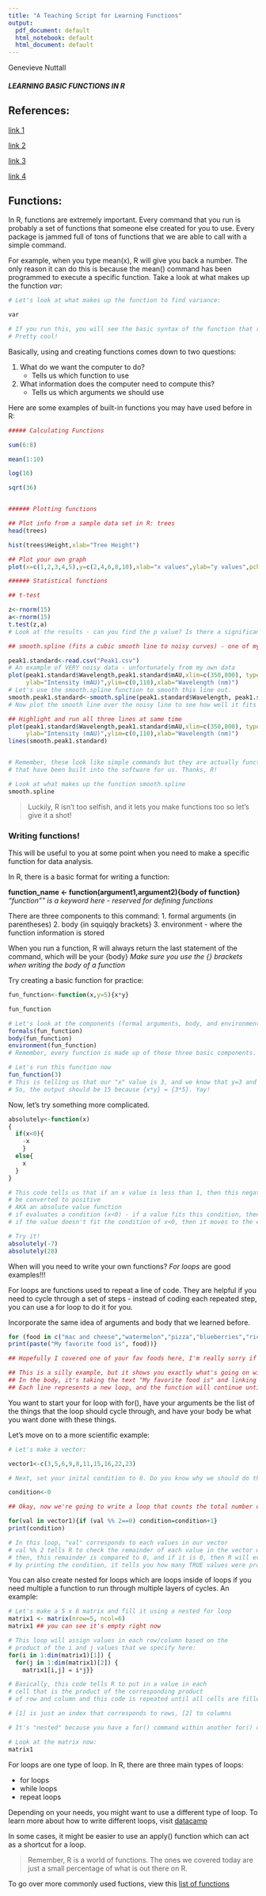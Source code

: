 ```yaml
---
title: "A Teaching Script for Learning Functions"
output:
  pdf_document: default
  html_notebook: default
  html_document: default
---
```

Genevieve Nuttall


##### LEARNING BASIC FUNCTIONS IN R

## **References:**

[link 1](http://mosaic-web.org/go/Master-Starting.pdf)

[link 2](https://campus.datacamp.com/courses/writing-functions-in-r/a-quick-refresher?ex=1)

[link 3](https://www.datacamp.com/community/tutorials/tutorial-on-loops-in-r#gs.5WuQQ7c)

[link 4](https://www.r-bloggers.com/how-to-write-the-first-for-loop-in-r/)

## Functions:

In R, functions are extremely important. Every command that you run is probably a set of functions that someone else created for you to use. Every package is jammed full of tons of functions that we are able to call with a simple command. 

For example, when you type mean(x), R will give you back a number. The only reason it can do this is because the mean() command has been programmed to execute a specific function. 
Take a look at what makes up the function *var*:

```r

# Let's look at what makes up the function to find variance:

var

# If you run this, you will see the basic syntax of the function that runs when you run the var() command, where the function is stored, and what it is named as ("var" in this case). 
# Pretty cool!

```

Basically, using and creating functions comes down to two questions: 

1. What do we want the computer to do? 
      * Tells us which function to use
      
2. What information does the  computer need to compute this? 
      * Tells us which arguments we should use


 Here are some examples of built-in functions you may have used before in R:
```r
##### Calculating Functions

sum(6:8)

mean(1:10)

log(16)

sqrt(36)


###### Plotting functions

## Plot info from a sample data set in R: trees
head(trees)

hist(trees$Height,xlab="Tree Height")

## Plot your own graph
plot(x=c(1,2,3,4,5),y=c(2,4,6,8,10),xlab="x values",ylab="y values",pch=8)

###### Statistical functions

## t-test

z<-rnorm(15)
a<-rnorm(15)
t.test(z,a)
# Look at the results - can you find the p value? Is there a significant difference?

## smooth.spline (fits a cubic smooth line to noisy curves) - one of my favorites!

peak1.standard<-read.csv("Peak1.csv")
# An example of VERY noisy data - unfortunately from my own data 
plot(peak1.standard$Wavelength,peak1.standard$mAU,xlim=c(350,800), type="l", pch=1,cex=0.6,las=TRUE, 
     ylab="Intensity (mAU)",ylim=c(0,110),xlab="Wavelength (nm)")
# Let's use the smooth.spline function to smooth this line out.
smooth.peak1.standard<-smooth.spline(peak1.standard$Wavelength, peak1.standard$mAU)
# Now plot the smooth line over the noisy line to see how well it fits

## Highlight and run all three lines at same time
plot(peak1.standard$Wavelength,peak1.standard$mAU,xlim=c(350,800), type="l", pch=1,cex=0.6,las=TRUE, 
     ylab="Intensity (mAU)",ylim=c(0,110),xlab="Wavelength (nm)")
lines(smooth.peak1.standard)


# Remember, these look like simple commands but they are actually functions 
# that have been built into the software for us. Thanks, R! 

# Look at what makes up the function smooth.spline
smooth.spline
```


> Luckily, R isn't too selfish, and it lets you make functions too so let's give it a shot! 



### Writing functions! 

This will be useful to you at some point when you need to make a specific function for data analysis.

In R, there is a basic format for writing a function:


**function_name <- function(argument1,argument2){body of function}**
*"function"" is a keyword here - reserved for defining functions*

There are three components to this command:
1. formal arguments (in parentheses)
2. body {in squiqqly brackets}
3. environment - where the function information is stored

When you run a function, R will always return the last statement of the command, which will be your {body}
*Make sure you use the {} brackets when writing the body of a function*

Try creating a basic function for practice: 
```r

fun_function<-function(x,y=5){x*y}

fun_function

# Let's look at the components (formal arguments, body, and environment) of this function:
formals(fun_function)
body(fun_function)
environment(fun_function)
# Remember, every function is made up of these three basic components.

# Let's run this function now
fun_function(3)
# This is telling us that our "x" value is 3, and we know that y=3 and the body is {x*y}
# So, the output should be 15 because {x*y} = {3*5}. Yay!
```

Now, let's try something more complicated.
```r
absolutely<-function(x)
{
  if(x<0){
    -x
    }
  else{
    x
  }
}

# This code tells us that if an x value is less than 1, then this negative value should 
# be converted to positive
# AKA an absolute value function
# if evaluates a condition (x<0) - if a value fits this condition, then it will execute the body of the if clause then comes next {-x}, so R will make the value a -(-x), or positive x
# if the value doesn't fit the condition of x<0, then it moves to the else clause {x} so then R will just return the positive values

# Try it!
absolutely(-7)
absolutely(28)
```

When will you need to write your own functions? *For loops* are good examples!!!

For loops are functions used to repeat a line of code. They are helpful if you need to cycle through a set of steps - instead of coding each repeated step, you can use a for loop to do it for you.

Incorporate the same idea of arguments and body that we learned before.
```r
for (food in c("mac and cheese","watermelon","pizza","blueberries","rice krispie treat")){
print(paste("My favorite food is", food))}

## Hopefully I covered one of your fav foods here, I'm really sorry if not.

## This is a silly example, but it shows you exactly what's going on with the loop. 
## In the body, it's taking the text "My favorite food is" and linking it to the arguments specified as "food" arguments. 
## Each line represents a new loop, and the function will continue until it runs out of arguments.
```

You want to start your for loop with for(), have your arguments be the list of the things that the loop should cycle through, and have your body be what you want done with these things.

Let's move on to a more scientific example: 
```r

# Let's make a vector:

vector1<-c(3,5,6,9,8,11,15,16,22,23)

# Next, set your inital condition to 0. Do you know why we should do this? 

condition<-0

## Okay, now we're going to write a loop that counts the total number of even values in our vector:

for(val in vector1){if (val %% 2==0) condition=condition+1}
print(condition)

# In this loop, "val" corresponds to each values in our vector
# val %% 2 tells R to check the remainder of each value in the vector when divided by 2
# then, this remainder is compared to 0, and if it is 0, then R will evaluate it as TRUE 
# by printing the condition, it tells you how many TRUE values were processed in the loop

```

You can also create nested for loops which are loops inside of loops if you need multiple a function to run through multiple layers of cycles. An example: 

```r

# Let's make a 5 x 6 matrix and fill it using a nested for loop
matrix1 <- matrix(nrow=5, ncol=6)
matrix1 ## you can see it's empty right now

# This loop will assign values in each row/column based on the 
# product of the i and j values that we specify here:
for(i in 1:dim(matrix1)[1]) {
  for(j in 1:dim(matrix1)[2]) {
    matrix1[i,j] = i*j}}

# Basically, this code tells R to put in a value in each 
# cell that is the product of the corresponding product 
# of row and column and this code is repeated until all cells are filled

# [1] is just an index that corresponds to rows, [2] to columns

# It's "nested" because you have a for() command within another for() command

# Look at the matrix now:
matrix1
```

For loops are one type of loop. In R, there are three main types of loops:

* for loops
* while loops
* repeat loops

Depending on your needs, you might want to use a different type of loop. To learn more about how to write different loops, visit [datacamp](https://www.datacamp.com/community/tutorials/tutorial-on-loops-in-r#gs.5WuQQ7c)

In some cases, it might be easier to use an apply() function which can act as a shortcut for a loop. 



> Remember, R is a world of functions. The ones we covered today are just a small percentage of what is out there on R. 

To go over more commonly used fuctions, view this [list of functions](http://www.sr.bham.ac.uk/~ajrs/R/r-function_list.html)

